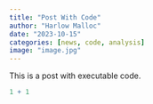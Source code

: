 ```yaml
---
title: "Post With Code"
author: "Harlow Malloc"
date: "2023-10-15"
categories: [news, code, analysis]
image: "image.jpg"
---
```


This is a post with executable code.

```r
1 + 1
```

